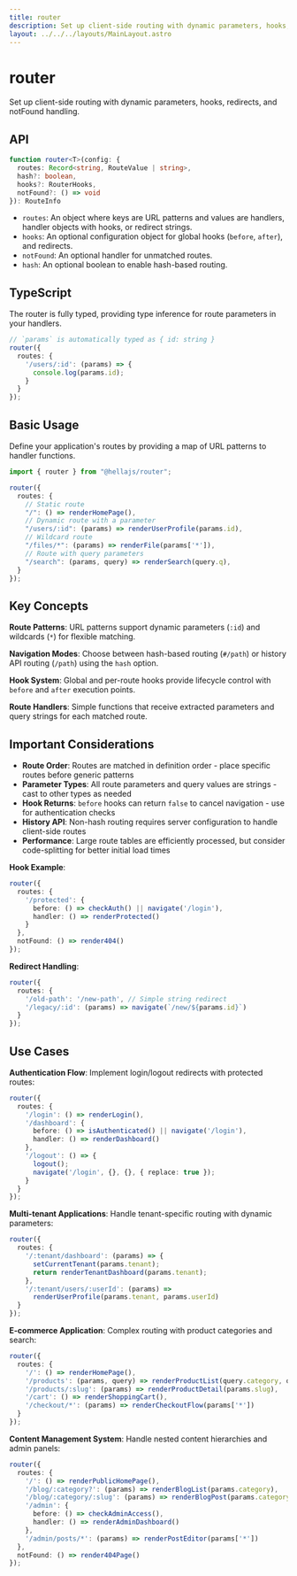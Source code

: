 ```yaml
---
title: router
description: Set up client-side routing with dynamic parameters, hooks, redirects, and notFound handling.
layout: ../../../layouts/MainLayout.astro
---
```


# router

Set up client-side routing with dynamic parameters, hooks, redirects, and notFound handling.

## API

```typescript
function router<T>(config: {
  routes: Record<string, RouteValue | string>,
  hash?: boolean,
  hooks?: RouterHooks,
  notFound?: () => void
}): RouteInfo
```
- `routes`: An object where keys are URL patterns and values are handlers, handler objects with hooks, or redirect strings.
- `hooks`: An optional configuration object for global hooks (`before`, `after`), and redirects.
- `notFound`: An optional handler for unmatched routes.
- `hash`: An optional boolean to enable hash-based routing.

## TypeScript

The router is fully typed, providing type inference for route parameters in your handlers.

```typescript
// `params` is automatically typed as { id: string }
router({
  routes: {
    '/users/:id': (params) => {
      console.log(params.id);
    }
  }
});
```

## Basic Usage

Define your application's routes by providing a map of URL patterns to handler functions.

```typescript
import { router } from "@hellajs/router";

router({
  routes: {
    // Static route
    "/": () => renderHomePage(),
    // Dynamic route with a parameter
    "/users/:id": (params) => renderUserProfile(params.id),
    // Wildcard route
    "/files/*": (params) => renderFile(params['*']),
    // Route with query parameters
    "/search": (params, query) => renderSearch(query.q),
  }
});
```

## Key Concepts

**Route Patterns**: URL patterns support dynamic parameters (`:id`) and wildcards (`*`) for flexible matching.

**Navigation Modes**: Choose between hash-based routing (`#/path`) or history API routing (`/path`) using the `hash` option.

**Hook System**: Global and per-route hooks provide lifecycle control with `before` and `after` execution points.

**Route Handlers**: Simple functions that receive extracted parameters and query strings for each matched route.

## Important Considerations

- **Route Order**: Routes are matched in definition order - place specific routes before generic patterns
- **Parameter Types**: All route parameters and query values are strings - cast to other types as needed
- **Hook Returns**: `before` hooks can return `false` to cancel navigation - use for authentication checks
- **History API**: Non-hash routing requires server configuration to handle client-side routes
- **Performance**: Large route tables are efficiently processed, but consider code-splitting for better initial load times

**Hook Example**:
```typescript
router({
  routes: {
    '/protected': {
      before: () => checkAuth() || navigate('/login'),
      handler: () => renderProtected()
    }
  },
  notFound: () => render404()
});
```

**Redirect Handling**:
```typescript
router({
  routes: {
    '/old-path': '/new-path', // Simple string redirect
    '/legacy/:id': (params) => navigate(`/new/${params.id}`)
  }
});
```

## Use Cases

**Authentication Flow**: Implement login/logout redirects with protected routes:

```typescript
router({
  routes: {
    '/login': () => renderLogin(),
    '/dashboard': {
      before: () => isAuthenticated() || navigate('/login'),
      handler: () => renderDashboard()
    },
    '/logout': () => {
      logout();
      navigate('/login', {}, {}, { replace: true });
    }
  }
});
```

**Multi-tenant Applications**: Handle tenant-specific routing with dynamic parameters:

```typescript
router({
  routes: {
    '/:tenant/dashboard': (params) => {
      setCurrentTenant(params.tenant);
      return renderTenantDashboard(params.tenant);
    },
    '/:tenant/users/:userId': (params) => 
      renderUserProfile(params.tenant, params.userId)
  }
});
```

**E-commerce Application**: Complex routing with product categories and search:

```typescript
router({
  routes: {
    '/': () => renderHomePage(),
    '/products': (params, query) => renderProductList(query.category, query.sort),
    '/products/:slug': (params) => renderProductDetail(params.slug),
    '/cart': () => renderShoppingCart(),
    '/checkout/*': (params) => renderCheckoutFlow(params['*'])
  }
});
```

**Content Management System**: Handle nested content hierarchies and admin panels:

```typescript
router({
  routes: {
    '/': () => renderPublicHomePage(),
    '/blog/:category?': (params) => renderBlogList(params.category),
    '/blog/:category/:slug': (params) => renderBlogPost(params.category, params.slug),
    '/admin': {
      before: () => checkAdminAccess(),
      handler: () => renderAdminDashboard()
    },
    '/admin/posts/*': (params) => renderPostEditor(params['*'])
  },
  notFound: () => render404Page()
});
```